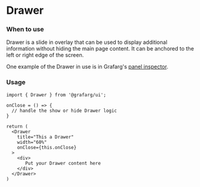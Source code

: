 
<Meta title="MDX|Drawer" component={Drawer} />

# Drawer
### When to use
Drawer is a slide in overlay that can be used to display additional information without hiding the main page content. It can be anchored to the left or right edge of the screen.


One example of the Drawer in use is in Grafarg's [panel inspector](https://grafarg.com/docs/grafarg/latest/panels/inspect-panel/).

### Usage
```tsx
import { Drawer } from '@grafarg/ui';

onClose = () => {
  // handle the show or hide Drawer logic
}

return (
  <Drawer
    title="This a Drawer"
    width="60%"
    onClose={this.onClose}
  >
    <div>
       Put your Drawer content here
    </div>
  </Drawer>
)
```


<Props of={Drawer} />
